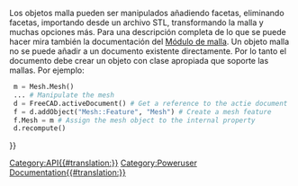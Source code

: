<languages/>

<div lang="en" dir="ltr" class="mw-content-ltr">
{{VeryImportantMessage|(November 2018) This information may be incomplete and outdated. For the latest API, see the [https://www.freecad.org/api autogenerated API documentation].}}
</div>

<div class="mw-translate-fuzzy">
Los objetos malla pueden ser manipulados añadiendo facetas, eliminando facetas, importando desde un archivo STL, transformando la malla y muchas opciones más. Para una descripción completa de lo que se puede hacer mira también la documentación del [[Mesh_Workbench/es|Módulo de malla]]. Un objeto malla no se puede añadir a un documento existente directamente. Por lo tanto el documento debe crear un objeto con clase apropiada que soporte las mallas. Por ejemplo:
</div>

<syntaxhighlight lang="python">
 m = Mesh.Mesh()
 ... # Manipulate the mesh
 d = FreeCAD.activeDocument() # Get a reference to the actie document
 f = d.addObject("Mesh::Feature", "Mesh") # Create a mesh feature
 f.Mesh = m # Assign the mesh object to the internal property
 d.recompute()
</syntaxhighlight>


<div class="mw-translate-fuzzy">
{{APIFunction/es|addFacet|Facet|Añade una faceta a la malla| }}
{{APIFunction/es|addFacets|list|Añade una lista de facetas a la malla| }}
{{APIFunction/es|addMesh|Mesh|Combina esta malla con otra malla.| }}
{{APIFunction/es|clear| |Alisa la malla| }}
{{APIFunction/es|coarsen| |Desalisado de malla| }}
{{APIFunction/es|collapseEdge|Edge|Elimina una arista y ambas facetas que compartían esa arista| }}
{{APIFunction/es|collapseFacet|Facet|Elimina una faceta| }}
{{APIFunction/es|collapseFacets|list|Elimina una lista de facetas| }}
{{APIFunction/es|copy| |Crea una copia de esta malla|Un objeto malla}}
{{APIFunction/es|countComponents| |Obtiene el número de áreas topológicamente independientes|Un entero}}
{{APIFunction/es|countNonUniformOrientedFacets| |Obtiene el número de facetas mal orientadas|Un entero}}
{{APIFunction/es|countSegments| |Obtiene el número de segmentos que también podría ser 0|Un entero}}
{{APIFunction/es|crossSections| |Obtiene secciones de cruce de la malla a través de diversos planos| }}
{{APIFunction/es|difference|Mesh|Diferencia de esta y el objeto malla dado.| }}
{{APIFunction/es|fillupHoles| |Rellena agujeros| }}
{{APIFunction/es|fixDeformations| |Repara facetas deformadas| }}
{{APIFunction/es|fixDegenerations| |Elimina facetas degeneradas| }}
{{APIFunction/es|fixIndices| |Repara cualquier índice inválido| }}
{{APIFunction/es|fixSelfIntersections| |Repara auto-intersecciones| }}
{{APIFunction/es|flipNormals| |Invierte las normales de la malla| }}
{{APIFunction/es|foraminate| |Obtiene una lista de índices de facetas y puntos de intersección| }}
{{APIFunction/es|getPlanes| |Obtiene todos los planos de la malla como segmentos. En el peor de los casos cada triángulo se puede considerar un único plano si ninguno de sus vecinos es coplanar.| }}
{{APIFunction/es|getSegment|integer|Obtiene una lista de índices de facetas que describen un segmento| }}
{{APIFunction/es|getSeparateComponents| |Devuelve una lista conteniendo los diferentes componentes (áreas separadas) de la malla como mallas separadas|Una lista}}
{{APIFunction/es|harmonizeNormals| |Ajusta las facetas mal orientadas| }}
{{APIFunction/es|hasNonManifolds| |Comprueba si la malla tiene non-manifolds|Un booleano}}
{{APIFunction/es|hasNonUniformOrientedFacets| |Comprueba si la malla tiene facetas con orientación inconsistente| }}
{{APIFunction/es|hasSelfIntersections| |Comprueba si la malla intersecta consigo misma| }}
{{APIFunction/es|inner| |Obtiene la pieza dentro de la intersección| }}
{{APIFunction/es|insertVertex|Vertex|Inserta un vértice en una faceta| }}
{{APIFunction/es|intersect|Mesh|Intersección de esta y el objeto malla dado.| }}
{{APIFunction/es|isSolid| |Comprueba si la malla es un sólido| }}
{{APIFunction/es|meshFromSegment| |Crea una malla a partir de segmentos| }}
{{APIFunction/es|nearestFacetOnRay|tuple, tuple|Obtiene el índice y punto de intersección de las facetas más cercanas a un rayo. El primer parámetro es una tupla de tres números de coma flotante de un punto base del rayo, el segundo parámetro es una tupla de tres números de coma flotante para la orientación. El resultado es un diccionario con un índice y el punto de intersección o un diccionario vacio si no hay intersección.|Un diccionario}}
{{APIFunction/es|offset|float|Mueve el punto a lo largo de sus normales| }}
{{APIFunction/es|offsetSpecial|float|Mueve el punto a lo largo de su normal| }}
{{APIFunction/es|optimizeEdges| |Optimiza las aristas para conseguir mejores facetas| }}
{{APIFunction/es|optimizeTopology| |Optimiza las aristas para conseguir mejores facetas| }}
{{APIFunction/es|outer| |Obtiene la pieza fuera de la intersección| }}
{{APIFunction/es|printInfo| |Obtiene información detallada de la malla| }}
{{APIFunction/es|read| |Lee un objeto malla desde un archivo.| }}
{{APIFunction/es|refine| |Refina la malla| }}
{{APIFunction/es|removeComponents|integer|Elimina componentes con menos o igual número de facetas dadas| }}
{{APIFunction/es|removeDuplicatedFacets| |Elimina facetas duplicadas| }}
{{APIFunction/es|removeDuplicatedPoints| |Elimina puntos duplicados| }}
{{APIFunction/es|removeFacets|list|Elimina una lista de índices de facetas desde la malla| }}
{{APIFunction/es|removeFoldsOnSurface| |Elimina pliegues en superficies| }}
{{APIFunction/es|removeNonManifolds| |Elimina non-manifolds| }}
{{APIFunction/es|rotate| |Aplica una rotación a la malla| }}
{{APIFunction/es|setPoint|int, Vector|Establece el punto en el índice.| }}
{{APIFunction/es|smooth| |Suaviza la malla| }}
{{APIFunction/es|snapVertex| |Inserta una faceta nueva en el borde| }}
{{APIFunction/es|splitEdge| |Dividir arista| }}
{{APIFunction/es|splitEdges| |Dividir todas las aristas| }}
{{APIFunction/es|splitFacet| |Dividir faceta| }}
{{APIFunction/es|swapEdge| |Cambia la arista común con el vecino| }}
{{APIFunction/es|transform| |Aplica una trasformación a la malla| }}
{{APIFunction/es|transformToEigen| |Transforma la malla en su eigenbase| }}
{{APIFunction/es|translate|Vector|Aplica una translación a la malla| }}
{{APIFunction/es|unite|Mesh|Unión de esta y del objeto malla dado.| }}
{{APIFunction/es|write|string|Escribe el objeto malla en un archivo.| }}
{{APIFunction/es|writeInventor| |Escribe la malla en formato de OpenInventor en una cadena de texto.|Una cadena de texto}}
{{APIProperty/es|Area|El área del objeto malla.}}
{{APIProperty/es|CountFacets|El número de facetas del objeto malla.}}
{{APIProperty/es|CountPoints|El número de vértices del objeto malla.}}
{{APIProperty/es|Facets|Una colección de facetas; Con este atributo es posible tener acceso a las facetas de la malla: for p in mesh.Facets: print p}}
{{APIProperty/es|Points|Una colección de puntos de malla; Con este atributo es posible tener acceso a los puntos de la malla: for p in mesh.Points: print p.x, p.y, p.z}}
{{APIProperty/es|Topology|Los índices de los puntos y caras como tuplas.}}
{{APIProperty/es|Volume|El volumen del objeto malla.}}
{{APIProperty/es|BoundBox|La caja de abarque del objeto}}
{{APIProperty/es|Matrix|La transformación actualdel objeto como matriz}}
{{APIProperty/es|Placement|La transformación actual del objeto como colocación}}
</div>


{{Userdocnavi{{#translation:}}}}
[[Category:API{{#translation:}}]]
[[Category:Poweruser Documentation{{#translation:}}]]
{{clear}}